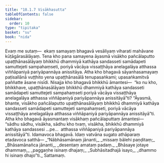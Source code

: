 ```yaml
---
title: "10.1.7 Visākhasutta"
tableOfContents: false
sidebar:
  order: 10
type: "tipitaka"
basket: "su"
book: "nida"
---
```



<DynamicBreadcrumb />

<Division number="241" book="nida">

<Paragraph number="1281" book="nida">
Evaṃ me sutaṃ—  ekaṃ samayaṃ bhagavā vesāliyaṃ viharati mahāvane kūṭāgārasālāyaṃ. Tena kho pana samayena āyasmā visākho pañcālaputto upaṭṭhānasālāyaṃ bhikkhū dhammiyā kathāya sandasseti samādapeti samuttejeti sampahaṃseti, poriyā vācāya vissaṭṭhāya anelagalāya atthassa viññāpaniyā pariyāpannāya anissitāya.
</Paragraph>

<Paragraph number="1282" book="nida">
Atha kho bhagavā sāyanhasamayaṃ paṭisallānā vuṭṭhito yena upaṭṭhānasālā tenupasaṅkami; upasaṅkamitvā paññatte āsane nisīdi. Nisajja kho bhagavā bhikkhū āmantesi—  “ko nu kho, bhikkhave, upaṭṭhānasālāyaṃ bhikkhū dhammiyā kathāya sandasseti samādapeti samuttejeti sampahaṃseti poriyā vācāya vissaṭṭhāya anelagalāya atthassa viññāpaniyā pariyāpannāya anissitāyā”ti? “Āyasmā, bhante, visākho pañcālaputto upaṭṭhānasālāyaṃ bhikkhū dhammiyā kathāya sandasseti samādapeti samuttejeti sampahaṃseti, poriyā vācāya vissaṭṭhāya anelagalāya atthassa viññāpaniyā pariyāpannāya anissitāyā”ti.
</Paragraph>

<Paragraph number="1283" book="nida">
Atha kho bhagavā āyasmantaṃ visākhaṃ pañcālaputtaṃ āmantesi—  “sādhu sādhu, visākha, sādhu kho tvaṃ, visākha, bhikkhū dhammiyā kathāya sandassesi …pe…  atthassa viññāpaniyā pariyāpannāya anissitāyā”ti.
</Paragraph>

<Paragraph number="1284" book="nida">
Idamavoca bhagavā. Idaṃ vatvāna sugato athāparaṃ etadavoca satthā—
</Paragraph>

<Paragraph number="1285" type="verses" book="nida">
_“Nābhāsamānaṃ jānanti,_  
_missaṃ bālehi paṇḍitaṃ;_  
_Bhāsamānañca jānanti,_  
_desentaṃ amataṃ padaṃ._  

</Paragraph>

<Paragraph number="1286" type="verses" book="nida">
_Bhāsaye jotaye dhammaṃ,_  
_paggaṇhe isinaṃ dhajaṃ;_  
_Subhāsitadhajā isayo,_  
_dhammo hi isinaṃ dhajo”ti._  


</Paragraph>
</Division>

<Paragraph number="1287" type="center" book="nida">
Sattamaṃ.
</Paragraph>